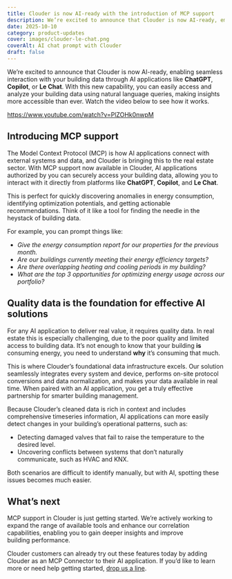 ```yaml
---
title: Clouder is now AI-ready with the introduction of MCP support
description: We’re excited to announce that Clouder is now AI-ready, empowering you to interact with your building data through AI applications like ChatGPT, Copilot, and Le Chat. With natural language queries, you can effortlessly access and analyze your building data, uncover anomalies in energy consumption, identify opportunities for optimization, and receive actionable recommendations.
date: 2025-10-10
category: product-updates
cover: images/clouder-le-chat.png
coverAlt: AI chat prompt with Clouder
draft: false
---
```

We’re excited to announce that Clouder is now AI-ready, enabling seamless interaction with your building data through AI applications like **ChatGPT**, **Copilot**, or **Le Chat**. With this new capability, you can easily access and analyze your building data using natural language queries, making insights more accessible than ever. Watch the video below to see how it works.

https://www.youtube.com/watch?v=PlZOHk0nwpM

## Introducing MCP support

The Model Context Protocol (MCP) is how AI applications connect with external systems and data, and Clouder is bringing this to the real estate sector. With MCP support now available in Clouder, AI applications authorized by you can securely access your building data, allowing you to interact with it directly from platforms like **ChatGPT**, **Copilot**, and **Le Chat**.

This is perfect for quickly discovering anomalies in energy consumption, identifying optimization potentials, and getting actionable recommendations. Think of it like a tool for finding the needle in the heystack of building&nbsp;data.

For example, you can prompt things like:

- _Give the energy consumption report for our properties for the previous month._
- _Are our buildings currently meeting their energy efficiency targets?_
- _Are there overlapping heating and cooling periods in my building?_
- _What are the top 3 opportunities for optimizing energy usage across our portfolio?_

## Quality data is the foundation for effective AI solutions

For any AI application to deliver real value, it requires quality data. In real estate this is especially challenging, due to the poor quality and limited access to building data. It’s not enough to know that your building **is** consuming energy, you need to understand **why** it’s consuming that much.

This is where Clouder’s foundational data infrastructure excels. Our solution seamlessly integrates every system and device, performs on-site protocol conversions and data normalization, and makes your data available in real time. When paired with an AI application, you get a truly effective partnership for smarter building management.

Because Clouder’s cleaned data is rich in context and includes comprehensive timeseries information, AI applications can more easily detect changes in your building’s operational patterns, such as:

- Detecting damaged valves that fail to raise the temperature to the desired level.
- Uncovering conflicts between systems that don’t naturally communicate, such as HVAC and KNX.

Both scenarios are difficult to identify manually, but with AI, spotting these issues becomes much easier.

## What’s next 

MCP support in Clouder is just getting started. We’re actively working to expand the range of available tools and enhance our correlation capabilities, enabling you to gain deeper insights and improve building&nbsp;performance.

Clouder customers can already try out these features today by adding Clouder as an MCP Connector to their AI application. If you’d like to learn more or need help getting started, [drop us a line](/contact).
